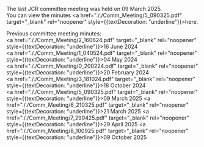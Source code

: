 
The last JCR committee meeting was held on 09 March 2025.  
You can view the minutes <a href="././Comm_Meeting/5_090325.pdf" target="_blank" rel="noopener" style={{textDecoration: "underline"}}>here</a>.

Previous committee meeting minutes:  
<a href="././Comm_Meeting/2_160624.pdf" target="_blank" rel="noopener" style={{textDecoration: "underline"}}>16 June 2024</a><br/>
<a href="././Comm_Meeting/1_040524.pdf" target="_blank" rel="noopener" style={{textDecoration: "underline"}}>04 May 2024</a><br/>
<a href="././Comm_Meeting/0_200224.pdf" target="_blank" rel="noopener" style={{textDecoration: "underline"}}>20 February 2024</a><br/>
<a href="././Comm_Meeting/3_181024.pdf" target="_blank" rel="noopener" style={{textDecoration: "underline"}}>18 October 2024</a><br/>
<a href="././Comm_Meeting/5_090325.pdf" target="_blank" rel="noopener" style={{textDecoration: "underline"}}>09 March 2025</a>
<a href="././Comm_Meeting/6_210325.pdf" target="_blank" rel="noopener" style={{textDecoration: "underline"}}>21 March 2025</a>
<a href="././Comm_Meeting/7_290425.pdf" target="_blank" rel="noopener" style={{textDecoration: "underline"}}>29 April 2025</a>
<a href="././Comm_Meeting/8_100925.pdf" target="_blank" rel="noopener" style={{textDecoration: "underline"}}>09 October 2025</a>